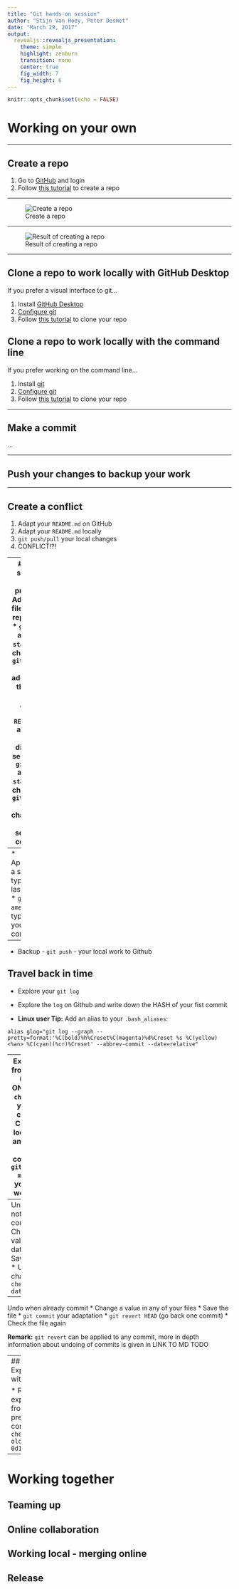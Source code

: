 ```yaml
---
title: "Git hands-on session"
author: "Stijn Van Hoey, Peter Desmet"
date: "March 29, 2017"
output:
  revealjs::revealjs_presentation:
    theme: simple
    highlight: zenburn
    transition: none
    center: true
    fig_width: 7
    fig_height: 6    
---
```


```r
knitr::opts_chunk$set(echo = FALSE)
```

# Working on your own

---

## Create a repo

1. Go to [GitHub](https://github.com) and login
2. Follow [this tutorial](https://help.github.com/articles/create-a-repo/) to create a repo

---

![Create a repo](manual-git/create-a-repo.png)

---

![Result of creating a repo](manual-git/create-repo-result.png)

---

## Clone a repo to work locally with GitHub Desktop

If you prefer a visual interface to git...

1. Install [GitHub Desktop](https://desktop.github.com/)
2. [Configure git](https://help.github.com/desktop/guides/getting-started/configuring-git-for-github-desktop/)
3. Follow [this tutorial](https://help.github.com/desktop/guides/contributing/cloning-a-repository-from-github-to-github-desktop/) to clone your repo

## Clone a repo to work locally with the command line

If you prefer working on the command line...

1. Install [git](https://git-scm.com/book/en/v2/Getting-Started-Installing-Git)
2. [Configure git](https://help.github.com/articles/set-up-git/)
3. Follow [this tutorial](https://help.github.com/articles/cloning-a-repository/) to clone your repo

---

## Make a commit

...

---


## Push your changes to backup your work

---

## Create a conflict

1. Adapt your `README.md` on GitHub
2. Adapt your `README.md` locally
3. `git push/pull` your local changes
4. CONFLICT!?!

---
## The story of your project
* Add a new file to your repository
* `git diff` and `git status` the changes
* `git commit` the addition of the new file
* Adapt your `README.md` again in two different sections
* `git diff` and `git status` the changes
* `git commit` these changes in two separate commits

---
* Apparently, a small typo in the last commit
* `git amend` the typo to your last commit

---
* Backup - `git push` - your local work to Github

## Travel back in time
* Explore your `git log`
* Explore the `log` on Github and write down the HASH of your fist commit

* **Linux user Tip:** Add an alias to your `.bash_aliases`:
```
alias glog="git log --graph --pretty=format:'%C(bold)%h%Creset%C(magenta)%d%Creset %s %C(yellow)<%an> %C(cyan)(%cr)%Creset' --abbrev-commit --date=relative"
```

---
Exploration from history (READ-ONLY)
* `git checkout` to your first commit
* Check the local folder and files on your computer
* `git checkout master` to your latest work again

---
Undo when not yet commit 
* Change a value in your data file
* Save the file
* Undo this change `git checkout -- datafilename`

---
Undo when already commit
* Change a value in any of your files
* Save the file
* `git commit` your adaptation
* `git revert HEAD` (go back one commit)
* Check the file again

**Remark:** `git revert` can be applied to any commit, more in depth information about undoing of commits is given in LINK TO MD TODO

---
## Experiment with changes



* Restart experimenting from a previous commit: `git checkout -b old-state 0d1d7fc32`
---

# Working together

## Teaming up


## Online collaboration


## Working local - merging online
    

## Release






